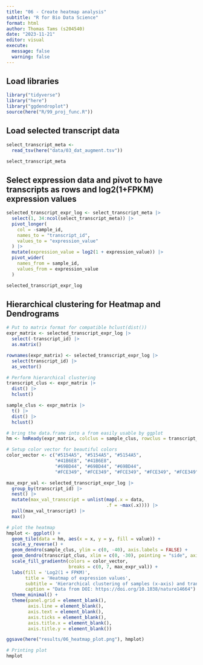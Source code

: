 ```yaml
---
title: "06 - Create heatmap analysis"
subtitle: "R for Bio Data Science"
format: html
author: Thomas Tams (s204540)
date: "2023-11-21"
editor: visual
execute:
  message: false
  warning: false
---
```


## Load libraries

```r
library("tidyverse")
library("here")
library("ggdendroplot")
source(here("R/99_proj_func.R"))
```

## Load selected transcript data

```r
select_transcript_meta <-
  read_tsv(here("data/03_dat_augment.tsv"))

select_transcript_meta
```

## Select expression data and pivot to have transcripts as rows and log2(1+FPKM) expression values

```r
selected_transcript_expr_log <- select_transcript_meta |>
  select(1, 34:ncol(select_transcript_meta)) |>
  pivot_longer(
    col = -sample_id,
    names_to = "transcript_id",
    values_to = "expression_value"
  ) |>
  mutate(expression_value = log2(1 + expression_value)) |>
  pivot_wider(
    names_from = sample_id,
    values_from = expression_value
  )

selected_transcript_expr_log
```

## Hierarchical clustering for Heatmap and Dendrograms

```r
# Put to matrix format for compatible hclust(dist())
expr_matrix <- selected_transcript_expr_log |>
  select(-transcript_id) |>
  as.matrix()

rownames(expr_matrix) <- selected_transcript_expr_log |>
  select(transcript_id) |>
  as_vector()

# Perform hierarchical clustering
transcript_clus <- expr_matrix |>
  dist() |>
  hclust()

sample_clus <- expr_matrix |>
  t() |>
  dist() |>
  hclust()

# bring the data.frame into a from easily usable by ggplot
hm <- hmReady(expr_matrix, colclus = sample_clus, rowclus = transcript_clus)

# Setup color vector for beautiful colors
color_vector <- c("#5154A5", "#5154A5", "#5154A5",
                  "#41B6E8", "#41B6E8",
                  "#69BD44", "#69BD44", "#69BD44",
                  "#FCE349", "#FCE349", "#FCE349", "#FCE349", "#FCE349", "#FCE349", "#FCE349", "#FCE349")

max_expr_val <- selected_transcript_expr_log |>
  group_by(transcript_id) |>
  nest() |>
  mutate(max_val_transcript = unlist(map(.x = data,
                                     .f = ~max(.x)))) |>
  pull(max_val_transcript) |>
  max()

# plot the heatmap
hmplot <- ggplot() +
  geom_tile(data = hm, aes(x = x, y = y, fill = value)) +
  scale_y_reverse() +
  geom_dendro(sample_clus, ylim = c(0, -40), axis.labels = FALSE) +
  geom_dendro(transcript_clus, xlim = c(0, -30), pointing = "side", axis.labels = FALSE) +
  scale_fill_gradientn(colors = color_vector,
                       breaks = c(0, 7, max_expr_val)) +
  labs(fill = 'Log2(1 + FPKM)',
       title = 'Heatmap of expression values',
       subtitle = 'Hierarchical clustering of samples (x-axis) and transcript (y-axis)',
       caption = "Data from DOI: https://doi.org/10.1038/nature14664") +
  theme_minimal() +
  theme(panel.grid = element_blank(),
        axis.line = element_blank(),
        axis.text = element_blank(),
        axis.ticks = element_blank(),
        axis.title.x = element_blank(),
        axis.title.y = element_blank())

ggsave(here("results/06_heatmap_plot.png"), hmplot)

# Printing plot
hmplot
```
